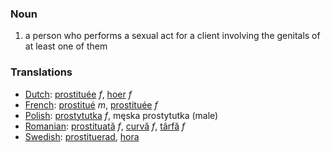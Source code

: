 === Noun ===

#a person who performs a sexual act for a client involving the genitals of at least one of them

=== Translations ===
*[[Dutch]]: [[prostituée]] ''f'', [[hoer]] ''f''
*[[French]]: [[prostitué]] ''m'', [[prostituée]] ''f''
*[[Polish]]: [[prostytutka]] ''f'', męska prostytutka (male) 
*[[Romanian]]: [[prostituată]] ''f'', [[curvă]] ''f'', [[târfă]] ''f''
*[[Swedish]]: [[prostituerad]], [[hora]]